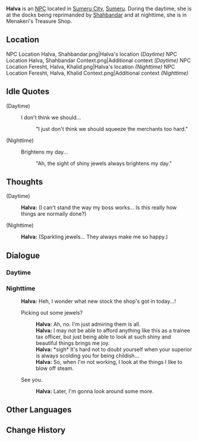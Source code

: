 {{Character Infobox
|type             = NPC
|image            = NPC Halva.png
|region           = Sumeru
|affiliation      = Sumeru Akademiya
|title            = Tax Officer
|ancestry         = <!-- Clan/family -->
|father           = 
|mother           = 
|spouse           = 
|sibling          = 
|child            = 
|relative         = 
|voiceEN          = 
|voiceCN          = 
|voiceJP          = 
|dialoguereward   = 
}}
'''Halva''' is an [[NPC]] located in [[Sumeru City]], [[Sumeru]]. During the daytime, she is at the docks being reprimanded by [[Shahbandar]] and at nighttime, she is in Menakeri's Treasure Shop.

==Location==
<gallery>
NPC Location Halva, Shahbandar.png|Halva's location ''(Daytime)''
NPC Location Halva, Shahbandar Context.png|Additional context ''(Daytime)''
NPC Location Feresht, Halva, Khalid.png|Halva's location ''(Nighttime)''
NPC Location Feresht, Halva, Khalid Context.png|Additional context ''(Nighttime)''
</gallery>
<!--
==Profile==
''(To be added.)''

===Personality===
''(To be added.)''

===Appearance===
''(To be added.)''

==Quests and Events==
{{Quests and Events}}
-->
==Idle Quotes==
{{Dialogue start}}
;(Daytime)
: {{DIcon|Idle}} I don't think we should...
:: {{A|VO Halva 01.ogg}} "I just don't think we should squeeze the merchants too hard."

;(Nighttime)
: {{DIcon|Idle}} Brightens my day...
:: {{A|VO Halva 02.ogg}} "Ah, the sight of shiny jewels always brightens my day."
{{Dialogue end}}

==Thoughts==
{{All Schemes to Know Explanation|name=Halva}}
{{Dialogue start}}
;(Daytime)
:{{A|VO Halva All Schemes to Know 01.ogg}} '''Halva:''' (I can't stand the way my boss works... Is this really how things are normally done?)

;(Nighttime)
:{{A|VO Halva All Schemes to Know 02.ogg}} '''Halva:''' (Sparkling jewels... They always make me so happy.)
{{Dialogue end}}

==Dialogue==
===Daytime===
{{Transclude|Shahbandar|Daytime}}

===Nighttime===
{{Dialogue start}}
:'''Halva:''' Heh, I wonder what new stock the shop's got in today...!
:{{DIcon}} Picking out some jewels?
::'''Halva:''' Ah, no. I'm just admiring them is all.
::'''Halva:''' I may not be able to afford anything like this as a trainee tax officer, but just being able to look at such shiny and beautiful things brings me joy.
::'''Halva:''' *sigh* It's hard not to doubt yourself when your superior is always scolding you for being childish...
::'''Halva:''' So, when I'm not working, I look at the things I like to blow off steam.
:{{DIcon}} See you.
::'''Halva:''' Later, I'm gonna look around some more.
{{Dialogue end}}
<!--
==Event Dialogue==
===Event Name===
{{Dialogue start}}
:'''{{subst:PAGENAME}}:'''
{{Dialogue end}}

==Trivia==
* 
-->
==Other Languages==
{{Other Languages
|default_hidden = 1
|en      = Halva
|zhs     = 哈尔瓦
|zhs_rm  = Hā'ěrwǎ
|zht     = 哈爾瓦
|zht_rm  = Hā'ěrwǎ
|ja      = ハルヴァ
|ja_rm   = Haruva
|ko      = 할와
|ko_rm   = Halwa
|es      = Halva
|fr      = Halva
|ru      = Халва
|th      = Halva
|vi      = Halva
|de      = Halva
|id      = Halva
|pt      = Halva
|tr      = Halva
|it      = Halva
}}

==Change History==
{{Change History|3.0}}